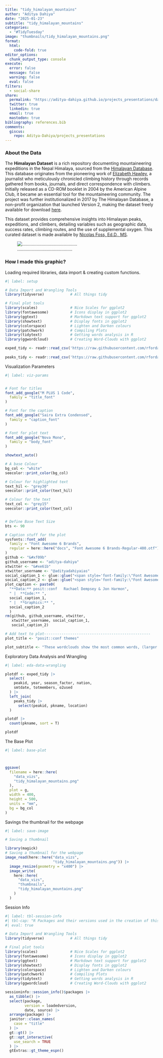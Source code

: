 ```yaml
---
title: "tidy_himalayan_mountains"
author: "Aditya Dahiya"
date: "2025-01-23"
subtitle: "tidy_himalayan_mountains"
categories:
  - "#TidyTuesday"
image: "thumbnails/tidy_himalayan_mountains.png"
format:
  html:
    code-fold: true
editor_options: 
  chunk_output_type: console
execute: 
  error: false
  message: false
  warning: false
  eval: false
filters:
  - social-share
share:
  permalink: "https://aditya-dahiya.github.io/projects_presentations/data_vizs.html"
  twitter: true
  linkedin: true
  email: true
  mastodon: true
bibliography: references.bib
comments:
  giscus: 
    repo: Aditya-Dahiya/projects_presentations
---
```


### About the Data

The **Himalayan Dataset** is a rich repository documenting mountaineering expeditions in the Nepal Himalaya, sourced from the [Himalayan Database](https://www.himalayandatabase.com/index.html). This database originates from the pioneering work of [Elizabeth Hawley](https://www.himalayandatabase.com/history.html), a journalist who meticulously chronicled climbing history through records gathered from books, journals, and direct correspondence with climbers. Initially released as a CD-ROM booklet in 2004 by the American Alpine Club, it became an essential tool for the mountaineering community. The project was further institutionalized in 2017 by The Himalayan Database, a non-profit organization that launched Version 2, making the dataset freely available for download [here](https://www.himalayandatabase.com/downloads.html).

This dataset provides comprehensive insights into Himalayan peaks, expeditions, and climbers, detailing variables such as geographic data, success rates, climbing routes, and the use of supplemental oxygen. This curated dataset is made available by [Nicolas Foss, Ed.D., MS](https://www.linkedin.com/in/nicolas-foss).

![.............................................](tidy_himalayan_mountains.png){#fig-1}

### **How I made this graphic?**

Loading required libraries, data import & creating custom functions.

```r
#| label: setup

# Data Import and Wrangling Tools
library(tidyverse)            # All things tidy

# Final plot tools
library(scales)               # Nice Scales for ggplot2
library(fontawesome)          # Icons display in ggplot2
library(ggtext)               # Markdown text support for ggplot2
library(showtext)             # Display fonts in ggplot2
library(colorspace)           # Lighten and Darken colours
library(patchwork)            # Compiling Plots
library(tidytext)             # Getting words analysis in R
library(ggwordcloud)          # Creating Word-Clouds with ggplot2

exped_tidy <- readr::read_csv('https://raw.githubusercontent.com/rfordatascience/tidytuesday/main/data/2025/2025-01-21/exped_tidy.csv') |>  janitor::clean_names()
  
peaks_tidy <- readr::read_csv('https://raw.githubusercontent.com/rfordatascience/tidytuesday/main/data/2025/2025-01-21/peaks_tidy.csv') |>   janitor::clean_names()
```

Visualization Parameters

```r
#| label: viz-params


# Font for titles
font_add_google("M PLUS 1 Code",
  family = "title_font"
) 

# Font for the caption
font_add_google("Saira Extra Condensed",
  family = "caption_font"
) 

# Font for plot text
font_add_google("Nova Mono",
  family = "body_font"
) 

showtext_auto()

# A base Colour
bg_col <- "white"
seecolor::print_color(bg_col)

# Colour for highlighted text
text_hil <- "grey30"
seecolor::print_color(text_hil)

# Colour for the text
text_col <- "grey15"
seecolor::print_color(text_col)


# Define Base Text Size
bts <- 90 

# Caption stuff for the plot
sysfonts::font_add(
  family = "Font Awesome 6 Brands",
  regular = here::here("docs", "Font Awesome 6 Brands-Regular-400.otf")
)
github <- "&#xf09b"
github_username <- "aditya-dahiya"
xtwitter <- "&#xe61b"
xtwitter_username <- "@adityadahiyaias"
social_caption_1 <- glue::glue("<span style='font-family:\"Font Awesome 6 Brands\";'>{github};</span> <span style='color: {text_hil}'>{github_username}  </span>")
social_caption_2 <- glue::glue("<span style='font-family:\"Font Awesome 6 Brands\";'>{xtwitter};</span> <span style='color: {text_hil}'>{xtwitter_username}</span>")
plot_caption <- paste0(
  "**Data:** posit::conf   Rachael Dempsey & Jon Harmon", 
  " |  **Code:** ", 
  social_caption_1, 
  " |  **Graphics:** ", 
  social_caption_2
  )
rm(github, github_username, xtwitter, 
   xtwitter_username, social_caption_1, 
   social_caption_2)

# Add text to plot-------------------------------------------------
plot_title <- "posit::conf themes"

plot_subtitle <- "These wordclouds show the most common words, (larger size depicts<br>more common words), occuring in the abstract of talks in posit::conf<br>for 2023 and 2024. <b style='color:orange'>Some words</b> occur only in that year."
```

Exploratory Data Analysis and Wrangling

```r
#| label: eda-data-wrangling

plotdf <- exped_tidy |>
  select(
    peakid, year, season_factor, nation, 
    smtdate, totmembers, o2used
  ) |> 
  left_join(
    peaks_tidy |> 
      select(peakid, pkname, location)
  )

plotdf |> 
  count(pkname, sort = T)

plotdf
```

The Base Plot

```r
#| label: base-plot



ggsave(
  filename = here::here(
    "data_vizs",
    "tidy_himalayan_mountains.png"
  ),
  plot = g,
  width = 400,
  height = 500,
  units = "mm",
  bg = bg_col
)

```

Savings the thumbnail for the webpage

```r
#| label: save-image

# Saving a thumbnail

library(magick)
# Saving a thumbnail for the webpage
image_read(here::here("data_vizs", 
                      "tidy_himalayan_mountains.png")) |> 
  image_resize(geometry = "x400") |> 
  image_write(
    here::here(
      "data_vizs", 
      "thumbnails", 
      "tidy_himalayan_mountains.png"
    )
  )
```

Session Info

```r
#| label: tbl-session-info
#| tbl-cap: "R Packages and their versions used in the creation of this page and graphics"
#| eval: true

# Data Import and Wrangling Tools
library(tidyverse)            # All things tidy

# Final plot tools
library(scales)               # Nice Scales for ggplot2
library(fontawesome)          # Icons display in ggplot2
library(ggtext)               # Markdown text support for ggplot2
library(showtext)             # Display fonts in ggplot2
library(colorspace)           # Lighten and Darken colours
library(patchwork)            # Compiling Plots
library(tidytext)             # Getting words analysis in R
library(ggwordcloud)          # Creating Word-Clouds with ggplot2

sessioninfo::session_info()$packages |> 
  as_tibble() |> 
  select(package, 
         version = loadedversion, 
         date, source) |> 
  arrange(package) |> 
  janitor::clean_names(
    case = "title"
  ) |> 
  gt::gt() |> 
  gt::opt_interactive(
    use_search = TRUE
  ) |> 
  gtExtras::gt_theme_espn()
```
